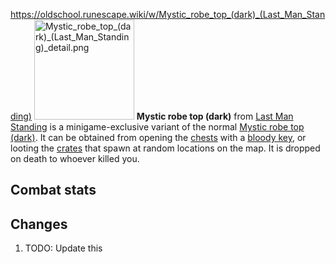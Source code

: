https://oldschool.runescape.wiki/w/Mystic_robe_top_(dark)_(Last_Man_Standing)
{{Infobox Item
|name = Mystic robe top (dark)
|image = [[File:Mystic robe top (dark) (Last Man Standing).png]]
|release = [[4 August]] [[2016]]
|update = Last Man Standing Beta and Splashing Restrictions  # TODO: Update this
|members = No
|quest = No
|tradeable = No
|placeholder = No
|equipable = Yes
|stackable = No
|noteable = Yes
|options = Wear, Drop
|examine = The upper half of a dark magical robe.
|value = 1
|alchable = No
|weight = 2.721
|id = 27158
}}
[[File:Mystic robe top (dark) (Last Man Standing) detail.png|160px|left]]
'''Mystic robe top (dark)''' from [[Last Man Standing]] is a minigame-exclusive variant of the normal [[Mystic robe top (dark)]]. It can be obtained from opening the [[Chest (Last Man Standing)|chests]] with a [[bloody key]], or looting the [[Crate (Last Man Standing)|crates]] that spawn at random locations on the map. It is dropped on death to whoever killed you.

==Combat stats==
{{Infobox Bonuses
|astab = 0
|aslash = 0
|acrush = 0
|amagic = 20
|arange = 0
|dstab = 0
|dslash = 0
|dcrush = 0
|dmagic = 20
|drange = 0
|str = 0
|rstr = 0
|mdmg = 0
|prayer = 0
|slot = body
|image = [[File:Mystic robe top (dark) equipped male.png|160px]]
|altimage = [[File:Mystic robe top (dark) equipped female.png|160px]]
}}

==Changes==
# TODO: Update this
{{Subject changes header}}
{{Subject changes
|date = 4 August 2016
|update = Last Man Standing
|change = The item was made fully available with the release of Last Man Standing.
}}
{{Subject changes footer}}

{{Last Man Standing In-game Items}}